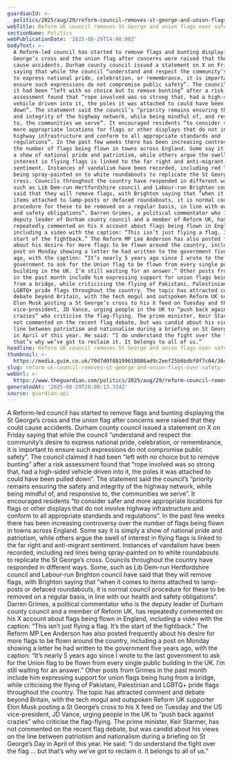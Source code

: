 ```yaml
---
guardianId: >-
  politics/2025/aug/29/reform-council-removes-st-george-and-union-flags-over-safety-fears
webTitle: Reform UK council removes St George and union flags over safety fears
sectionName: Politics
webPublicationDate: '2025-08-29T14:48:00Z'
bodyText: >-
  A Reform-led council has started to remove flags and bunting displaying the St
  George’s cross and the union flag after concerns were raised that they could
  cause accidents. Durham county council issued a statement on X on Friday
  saying that while the council “understand and respect the community’s desire
  to express national pride, celebration, or remembrance, it is important to
  ensure such expressions do not compromise public safety”. The council claimed
  it had been “left with no choice but to remove bunting” after a risk
  assessment found that “rope involved was so strong that, had a high-sided
  vehicle driven into it, the poles it was attached to could have been pulled
  down”. The statement said the council’s “priority remains ensuring the safety
  and integrity of the highway network, while being mindful of, and responsive
  to, the communities we serve”. It encouraged residents “to consider safer and
  more appropriate locations for flags or other displays that do not involve
  highway infrastructure and conform to all appropriate standards and
  regulations”. In the past few weeks there has been increasing controversy over
  the number of flags being flown in towns across England. Some say it is simply
  a show of national pride and patriotism, while others argue the swell of
  interest in flying flags is linked to the far right and anti-migrant
  sentiment. Instances of vandalism have been recorded, including red lines
  being spray-painted on to white roundabouts to replicate the St George’s
  cross. Councils throughout the country have responded in different ways. Some,
  such as Lib Dem-run Hertfordshire council and Labour-run Brighton council have
  said that they will remove flags, with Brighton saying that “when it comes to
  items attached to lamp-posts or defaced roundabouts, it is normal council
  procedure for these to be removed on a regular basis, in line with our health
  and safety obligations”. Darren Grimes, a political commentator who is the
  deputy leader of Durham county council and a member of Reform UK, has
  repeatedly commented on his X account about flags being flown in England,
  including a video with the caption: “This isn’t just flying a flag. It’s the
  start of the fightback.” The Reform MP Lee Anderson has also posted frequently
  about his desire for more flags to be flown around the country, including a
  post on Monday showing a letter he had written to the government five years
  ago, with the caption: “It’s nearly 5 years ago since I wrote to the last
  government to ask for the Union flag to be flown from every single public
  building in the UK. I’m still waiting for an answer.” Other posts from Grimes
  in the past month include him expressing support for union flags being hung
  from a bridge, while criticising the flying of Pakistani, Palestinian and
  LGBTQ+ pride flags throughout the country. The topic has attracted comment and
  debate beyond Britain, with the tech mogul and outspoken Reform UK supporter
  Elon Musk posting a St George’s cross to his X feed on Tuesday and the US
  vice-president, JD Vance, urging people in the UK to “push back against
  crazies” who criticise the flag-flying. The prime minister, Keir Starmer, has
  not commented on the recent flag debate, but was candid about his views on the
  line between patriotism and nationalism during a briefing on St George’s Day
  in April of this year. He said: “I do understand the fight over the flag … but
  that’s why we’ve got to reclaim it. It belongs to all of us.”
headline: Reform UK council removes St George and union flags over safety fears
thumbnail: >-
  https://media.guim.co.uk/70d7d0f88199618086ad9c2eef25b6bdbf0f7c04/364_0_3560_2848/500.jpg
slug: reform-uk-council-removes-st-george-and-union-flags-over-safety-fears
webUrl: >-
  https://www.theguardian.com/politics/2025/aug/29/reform-council-removes-st-george-and-union-flags-over-safety-fears
generatedAt: '2025-08-29T20:00:13.334Z'
source: guardian-api
---
```

A Reform-led council has started to remove flags and bunting displaying the St George’s cross and the union flag after concerns were raised that they could cause accidents. Durham county council issued a statement on X on Friday saying that while the council “understand and respect the community’s desire to express national pride, celebration, or remembrance, it is important to ensure such expressions do not compromise public safety”. The council claimed it had been “left with no choice but to remove bunting” after a risk assessment found that “rope involved was so strong that, had a high-sided vehicle driven into it, the poles it was attached to could have been pulled down”. The statement said the council’s “priority remains ensuring the safety and integrity of the highway network, while being mindful of, and responsive to, the communities we serve”. It encouraged residents “to consider safer and more appropriate locations for flags or other displays that do not involve highway infrastructure and conform to all appropriate standards and regulations”. In the past few weeks there has been increasing controversy over the number of flags being flown in towns across England. Some say it is simply a show of national pride and patriotism, while others argue the swell of interest in flying flags is linked to the far right and anti-migrant sentiment. Instances of vandalism have been recorded, including red lines being spray-painted on to white roundabouts to replicate the St George’s cross. Councils throughout the country have responded in different ways. Some, such as Lib Dem-run Hertfordshire council and Labour-run Brighton council have said that they will remove flags, with Brighton saying that “when it comes to items attached to lamp-posts or defaced roundabouts, it is normal council procedure for these to be removed on a regular basis, in line with our health and safety obligations”. Darren Grimes, a political commentator who is the deputy leader of Durham county council and a member of Reform UK, has repeatedly commented on his X account about flags being flown in England, including a video with the caption: “This isn’t just flying a flag. It’s the start of the fightback.” The Reform MP Lee Anderson has also posted frequently about his desire for more flags to be flown around the country, including a post on Monday showing a letter he had written to the government five years ago, with the caption: “It’s nearly 5 years ago since I wrote to the last government to ask for the Union flag to be flown from every single public building in the UK. I’m still waiting for an answer.” Other posts from Grimes in the past month include him expressing support for union flags being hung from a bridge, while criticising the flying of Pakistani, Palestinian and LGBTQ+ pride flags throughout the country. The topic has attracted comment and debate beyond Britain, with the tech mogul and outspoken Reform UK supporter Elon Musk posting a St George’s cross to his X feed on Tuesday and the US vice-president, JD Vance, urging people in the UK to “push back against crazies” who criticise the flag-flying. The prime minister, Keir Starmer, has not commented on the recent flag debate, but was candid about his views on the line between patriotism and nationalism during a briefing on St George’s Day in April of this year. He said: “I do understand the fight over the flag … but that’s why we’ve got to reclaim it. It belongs to all of us.”
